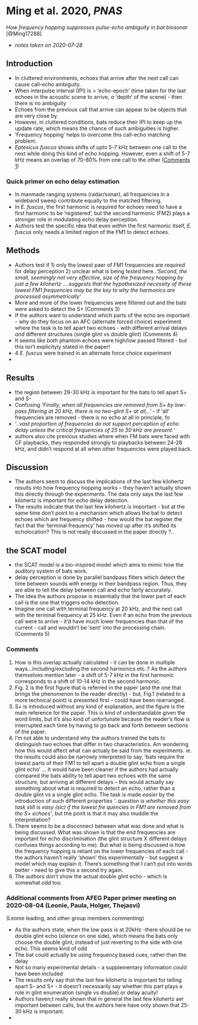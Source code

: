 # Ming et al. 2020, *PNAS* 

\chaptermark{Modelling frequency hopping in echolocation}

*How frequency hopping suppresses pulse-echo ambiguity in bat biosonar* [@Ming17288]

- *notes taken on 2020-07-28*

## Introduction

- In cluttered environments, echoes that arrive after the next call can cause call-echo ambiguity. 
- When interpulse interval (IPI) is > 'echo-epoch' (time taken for the last echoes in the acoustic scene to arrive, $\alpha$ 'depth' of the scene) - then there is no ambiguity
- Echoes from the previous call that arrive can appear to be objects that are very close by.
- However, in cluttered conditions, bats reduce their IPI to keep up the update rate, which means the chance of such ambiguities is higher. 
- 'Frequency hopping' helps to overcome this call-echo matching problem. 
- *Eptesicus fuscus* shows shifts of upto 5-7 kHz between one call to the next while doing this kind of echo hopping. However, even a shift of 5-7 kHz means an overlap of 70-80% from one call to the other ([Comments 1](#com_ming))

### Quick primer on echo delay estimation

- In manmade ranging systems (radar/sonar), all frequencies in a wideband sweep contribute equally to the matched filtering. 
- In *E. fuscus*, the first harmonic is required for echoes need to have a first harmonic to be 'registered', but the second harmonic (FM2) plays a stronger role in modulating echo delay perception. 
- Authors test the specific idea that even *within* the first harmonic itself, *E. fuscus* only needs a limited region of the FM1 to detect echoes. 

## Methods

- Authors test if 1) only the lowest paer of FM1 frequencies are required for delay perception 2) unclear what is being *tested* here..*'Second, the small, seemingly not very effective, size of the frequency hopping by just a few kilohertz ....suggests that the hypothesized necessity of these lowest FM1 frequencies may be the key to why the harmonics are processed asymmetrically'* 
- More and more of the lower frequencies were filtered out and the bats were asked to detect the S+ ([Comments 3]{#com_ming})
- If the authors want to understand which parts of the echo are important - why do they focus on an AFC (alternate forced choice) experiment where the task is to tell apart two echoes - with different arrival delays *and* different structures (single glint vs double glint) ([Comments 4]{#com_ming})
- It seems like *both* phantom echoes were high/low passed filtered - but this isn't explicityly stated in the paper!
- 4 *E. fuscus* were trained in an alternate force choice experiment
- 


## Results

- the region between 29-30 kHz is important for the bats to tell apart S+ and S-
- Confusing *'Finally, when all frequencies are removed from S+ by low-pass filtering at 20 kHz, there is no two-glint S+ at all,..'* - if 'all' frequencies are removed - there is no echo at all in principle, fo
- '*..vast proportion of frequencies do not support perception of echo delay unless the critical frequencies of 25 to 30 kHz are present.*'
- authors also cite previous studies where when FM bats were faced with CF playbacks, they responded strongly to playbacks between 24-28 kHz, and didn't respond at all when other frequencies were played back. 


## Discussion 

- The authors seem to discuss the implications of the last few kilohertz results into how frequency hopping works -- they haven't actually shown this directly through the experiments. The data only says the last few kilohertz is important for echo delay detection. 
- The results indicate that the last few kilohertz is important - but at the same time don't point to a mechanism which allows the bat to detect echoes which are frequency shifted - how would the bat register the fact that the 'terminal frequency' has moved up after it's shifted its echolocation? This is not really discussed in the paper directly ?..


## the SCAT model 

- the SCAT model is a bio-inspired model which aims to mimic how the auditory system of bats work. 
- delay perception is done by parallel bandpass filters which detect the time between sounds with energy in their bandpass region. Thus, they are able to tell the delay between call and echo fairly accurately. 
- The idea the authors propose is essentially that the lower part of each call is the one that triggers echo detection. 
- Imagine one call with terminal frequency at 20 kHz, and the next call with the terminal frequency at 25 kHz. Even if an echo from the previous call were to arrive - it'd have much lower frequencies than that of the current - call and wouldn't be 'sent' into the processing chain. ([Comments 5]{#com_ming})



### Comments {#com_ming}

1. How is this overlap actually calculated - it can be done in multiple ways...including/excluding the second harmonics etc..? As the authors themselves mention later - a shift of 5-7 kHz in the first harmonic corresponds to a shift of 10-14 kHz in the second harmonic. 
2. Fig. 2 is the first figure that is referred in the paper (and the one that brings the phenomenon to the reader directly) - but, Fig.1 (related to a more technical point) is presented first - could have been rearranged. 
3. S+ is introduced without any kind of explanation, and the figure is the main reference for the paper. This is kind of understandable given the word limits, but it's also kind of unfortunate because the reader's flow is interrupted each time by having to go back and forth between sections of the paper. 
4. I'm  not able to understand why the authors trained the bats to distinguish two echoes that differ in two characteristics. Am wondering how this would affect what can actualy be said from the experiments. ie. the results could also be narrowly interpreted to say, 'bats require the lowest parts of their FM1 to tell apart a double glint echo from a single glint echo' ... It would have been cleaner if the authors had actually compared the bats ability to tell apart two echoes with the same structure, but arriving at different delays -- this would actually say something about what is required to detect an echo, rather than a double glint vs a single glint echo. The task is made *easier* by the introduction of such different properties *'..question is whether this easy task still is easy (sic) if the lowest fre quencies in FM1 are removed from the S+ echoes'*, but the point is that it may also muddle the interpretation? 
5. There seems to be a disconnect between what was done and what is being discussed. What was shown is that the end frequencies are important for echo discrimination (the glint structure X different delays confuses things according to me). But what is being discussed is how the frequency hopping is reliant on the lower frequencies of each call - the authors haven't really 'shown' this experimentally - but suggest a model which may explain it. There's something that I can't put into words better - need to give this a second try again. 
6. The authors don't show the actual double glint echo - which is somewhat odd too. 

### Additional comments from AFEG Paper primer meeting on 2020-08-04 (Leonie, Paula, Holger, Thejasvi)

(Leonie leading, and other group members commenting)

- As the authors state, when the low pass is at 20kHz -there should be no 
double glint echo (silence on one side), which means the bats only choose the double glint,
instead of just reverting to the side with one echo. This seems kind of odd 
- The bat could actually be using frequency based cues, rather than 
the delay
- Not so many experimental details - a supplementary information could have been included 
- The results only say that the last few kilohertz is important for telling apart S- and S+ - it doesn't necessarily
say whether this part plays a role in glint enumeration (single vs double) or delay acuity!
- Authors haven;t really shown that in general the last few kilohertz aer important between calls, but the authors here have only shown that 
25-30 kHz is important. 
- 





